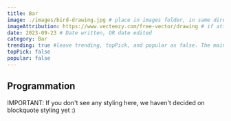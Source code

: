 ```yaml
---
title: Bar
image: ./images/bird-drawing.jpg # place in images folder, in same directory
imageAttribution: https://www.vecteezy.com/free-vector/drawing # if attribution needed, put link to source
date: 2023-09-23 # Date written, OR date edited
category: Bar
trending: true #leave trending, topPick, and popular as false. The maintainers typically decide this :)
topPick: false
popular: false
---
```


## Programmation

IMPORTANT: If you don't see any styling here, we haven't decided on blockquote styling yet :)